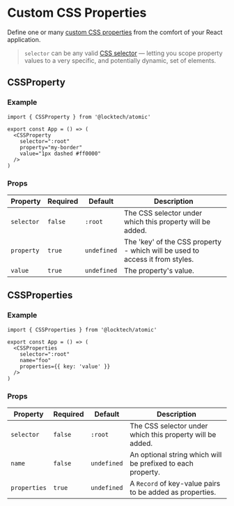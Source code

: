 
<Meta title="Components/CSS Properties" />

# Custom CSS Properties

Define one or many [custom CSS properties](https://developer.mozilla.org/en-US/docs/Web/CSS/--*) from the comfort of your React application.

> `selector` can be any valid [CSS selector](https://developer.mozilla.org/en-US/docs/Web/CSS/CSS_Selectors) — letting you scope property values to a very specific, and potentially dynamic, set of elements.

## CSSProperty

### Example

```tsx
import { CSSProperty } from '@locktech/atomic'

export const App = () => (
  <CSSProperty
    selector=":root"
    property="my-border"
    value="1px dashed #ff0000"
  />
)
```

### Props

| Property     	| Required     	| Default     	| Description                                                                  	|
|--------------	|--------------	|--------------	|------------------------------------------------------------------------------	|
| `selector`   	| `false`     	| `:root`      	| The CSS selector under which this property will be added. 	                  |
| `property`   	| `true`      	| `undefined`  	| The 'key' of the CSS property - which will be used to access it from styles. 	|
| `value`   	  | `true`      	| `undefined`  	| The property's value.                                                       	|

## CSSProperties

### Example

```tsx
import { CSSProperties } from '@locktech/atomic'

export const App = () => (
  <CSSProperties
    selector=":root"
    name="foo"
    properties={{ key: 'value' }}
  />
)
```

### Props

| Property     	| Required     	| Default     	| Description                                                                  	|
|--------------	|--------------	|--------------	|------------------------------------------------------------------------------	|
| `selector`   	| `false`     	| `:root`      	| The CSS selector under which this property will be added. 	                  |
| `name`    	  | `false`      	| `undefined`  	| An optional string which will be prefixed to each property.                  	|
| `properties` 	| `true`     	  | `undefined`  	| A `Record` of key-value pairs to be added as properties.                    	|
